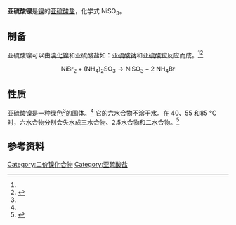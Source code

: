 {{Chembox
| CustomizedImage= [[File:Ni2+.svg|Nickelion]] [[File:Sulfit-Ion.svg|100px]]
|Section1={{Chembox Identifiers
| CASNo              = 7757-95-1
|CASNo1=13444-81-0 
|CASNo2=77902-26-2 
|CASNo3=77902-27-3 
|CASNo4=77902-28-4
|CASNo1_Comment=六水合物
|CASNo2_Comment=三水合物
|CASNo3_Comment=2.5水合物
|CASNo4_Comment=二水合物
| EC-number        = 231-827-7
| PubChem          = 14029754
| ChemSpider       = 
|SMILES=[Ni+2].[O-]S(=O)[O-]
}}
|Section2={{Chembox Properties
| Appearance= 绿色固体<ref name="GESTIS">{{GESTIS|ZVG=122618|CAS=7757-95-1|Datum=1. Juli 2016}}.</ref><ref name="R. Blachnik">{{cite book | author=D'Ans | title=Taschenbuch für Chemiker und Physiker : Band III: Elemente, anorganische Verbindungen und Materialien, Minerale | publisher=Springer Berlin Heidelberg Imprint Springer | publication-place=Berlin, Heidelberg | year=1998 | isbn=978-3-642-58842-6 | oclc=913685219 | language=de}}</ref> 
| Ni=1|S=1|O=3
| Dichte           = 2.04 g·cm<sup>−3</sup> (六水合物)<ref name="DOI10.1107/S0567740869003657" />
| MeltingPt= 
| BoilingPt= 
| Solubility= 不溶（六水合物）<ref name="M.R. Masson, H.D. Lutz, B. Engelen" />
}}
|Section8={{Chembox Related
|OtherCations=[[亚硫酸亚铁|亚硫酸亚铁]]<br />[[亚硫酸钴|亚硫酸钴]]
|OtherAnions=[[硫化镍|硫化镍]]<br />[[硫酸镍|硫酸镍]]
}}
}}

'''亚硫酸镍'''是[[镍|镍]]的[[亚硫酸盐|亚硫酸盐]]，化学式 NiSO<sub>3</sub>。

== 制备 ==
亚硫酸镍可以由[[溴化镍|溴化镍]]和亚硫酸盐如：[[亚硫酸钠|亚硫酸钠]]和[[亚硫酸铵|亚硫酸铵]]反应而成。<ref name="M.R. Masson, H.D. Lutz, B. Engelen" /><ref name="Mark S. Cracolice, Ed Peters">{{citation| author=Mark S. Cracolice, Ed Peters | title=Introductory Chemistry: An Active Learning Approach  | publisher=Cengage Learning | ISBN=978-1-305-54501-4 | year=2015 | pages=262-IA3 }}</ref>
:<math>\mathrm{NiBr_2 + (NH_4)_2SO_3 \longrightarrow NiSO_3 + 2 \ NH_4Br}</math>

== 性质==
亚硫酸镍是一种绿色<ref name="R. Blachnik"/>的固体。<ref name="GESTIS" /> 它的六水合物不溶于水。在 40、55 和85 °C 时，六水合物分别会失水成三水合物、2.5水合物和二水合物。<ref name="M.R. Masson, H.D. Lutz, B. Engelen">{{cite book | last=Masson | first=M. R. | title=Sulfites, selenites and tellurites | publisher=Pergamon Press | publication-place=Oxford, England New York | year=1986 | isbn=978-1-4832-8643-3 | oclc=896846150}}</ref> 

== 参考资料==
{{reflist}}
{{镍化合物}}
{{亚硫酸盐}}

[[Category:二价镍化合物|Category:二价镍化合物]]
[[Category:亚硫酸盐|Category:亚硫酸盐]]